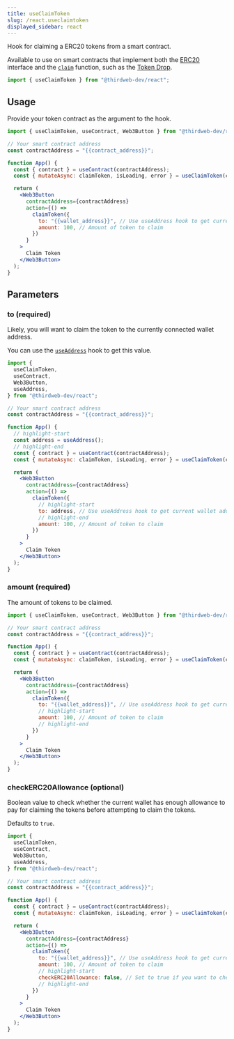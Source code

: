 ```yaml
---
title: useClaimToken
slug: /react.useclaimtoken
displayed_sidebar: react
---
```



Hook for claiming a ERC20 tokens from a smart contract.

Available to use on smart contracts that implement both the [ERC20](/solidity/interfaces/erc20) interface
and the [`claim`](https://docs-k9c04zej3.thirdweb-preview.com/solidity/interfaces/erc721claimable) function,
such as the [Token Drop](https://thirdweb.com/thirdweb.eth/DropERC20/2.0.0).

```jsx
import { useClaimToken } from "@thirdweb-dev/react";
```

## Usage

Provide your token contract as the argument to the hook.

```jsx
import { useClaimToken, useContract, Web3Button } from "@thirdweb-dev/react";

// Your smart contract address
const contractAddress = "{{contract_address}}";

function App() {
  const { contract } = useContract(contractAddress);
  const { mutateAsync: claimToken, isLoading, error } = useClaimToken(contract);

  return (
    <Web3Button
      contractAddress={contractAddress}
      action={() =>
        claimToken({
          to: "{{wallet_address}}", // Use useAddress hook to get current wallet address
          amount: 100, // Amount of token to claim
        })
      }
    >
      Claim Token
    </Web3Button>
  );
}
```

## Parameters

### to (required)

Likely, you will want to claim the token to the currently connected wallet address.

You can use the [`useAddress`](/react/react.useAddress) hook to get this value.

```jsx
import {
  useClaimToken,
  useContract,
  Web3Button,
  useAddress,
} from "@thirdweb-dev/react";

// Your smart contract address
const contractAddress = "{{contract_address}}";

function App() {
  // highlight-start
  const address = useAddress();
  // highlight-end
  const { contract } = useContract(contractAddress);
  const { mutateAsync: claimToken, isLoading, error } = useClaimToken(contract);

  return (
    <Web3Button
      contractAddress={contractAddress}
      action={() =>
        claimToken({
          // highlight-start
          to: address, // Use useAddress hook to get current wallet address
          // highlight-end
          amount: 100, // Amount of token to claim
        })
      }
    >
      Claim Token
    </Web3Button>
  );
}
```

### amount (required)

The amount of tokens to be claimed.

```jsx
import { useClaimToken, useContract, Web3Button } from "@thirdweb-dev/react";

// Your smart contract address
const contractAddress = "{{contract_address}}";

function App() {
  const { contract } = useContract(contractAddress);
  const { mutateAsync: claimToken, isLoading, error } = useClaimToken(contract);

  return (
    <Web3Button
      contractAddress={contractAddress}
      action={() =>
        claimToken({
          to: "{{wallet_address}}", // Use useAddress hook to get current wallet address
          // highlight-start
          amount: 100, // Amount of token to claim
          // highlight-end
        })
      }
    >
      Claim Token
    </Web3Button>
  );
}
```

### checkERC20Allowance (optional)

Boolean value to check whether the current wallet has enough allowance to pay for claiming the tokens before
attempting to claim the tokens.

Defaults to `true`.

```jsx
import {
  useClaimToken,
  useContract,
  Web3Button,
  useAddress,
} from "@thirdweb-dev/react";

// Your smart contract address
const contractAddress = "{{contract_address}}";

function App() {
  const { contract } = useContract(contractAddress);
  const { mutateAsync: claimToken, isLoading, error } = useClaimToken(contract);

  return (
    <Web3Button
      contractAddress={contractAddress}
      action={() =>
        claimToken({
          to: "{{wallet_address}}", // Use useAddress hook to get current wallet address
          amount: 100, // Amount of token to claim
          // highlight-start
          checkERC20Allowance: false, // Set to true if you want to check ERC20 allowance
          // highlight-end
        })
      }
    >
      Claim Token
    </Web3Button>
  );
}
```

